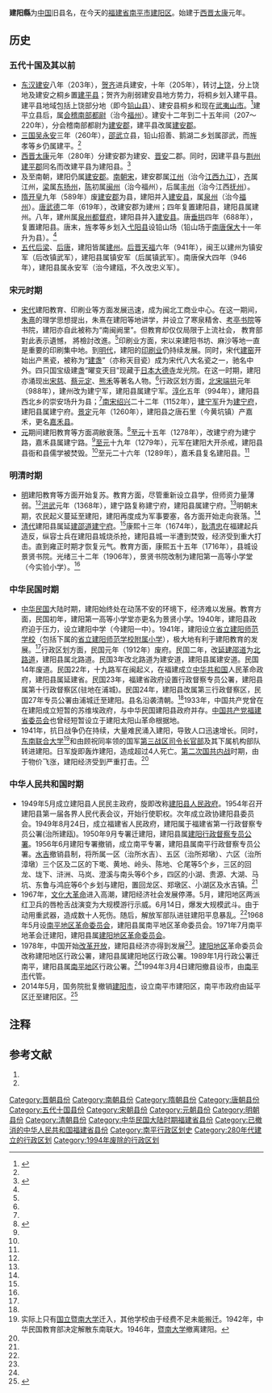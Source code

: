{{Infobox Former Subdivision
|native_name = 
|conventional_long_name = 建阳县
|common_name = 潭
|subdivision = [[县|县]]
|nation = [[中国|中国]]
|year_start = 205年
|event_start = 
|date_start = 
|year_end = 1994年
|event_end = 
|date_end = 3月14日
|p1 = 上饶县
|flag_p1 = 
|p2 = 水吉县
|flag_p2 = Flag of the People's Republic of China.svg
|s1 = 建阳市
|flag_s1 = Flag of the People's Republic of China.svg
|image_flag = 
|image_coat = 
|image_map = Administrative Division Nanping.png
|image_map_caption = {{legend|#FFA500|建阳县}}<br>1994年建阳县的管辖范围
|legislature = [[建阳县人民代表大会|建阳县人民代表大会]]
|capital = [[潭城街道|潭城镇]]
|common_languages       = 
|stat_year1             = 
|stat_area1             = 
|stat_pop1              = 
|today =[[福建省|福建省]][[南平市|南平市]][[建阳区|建阳区]]
}}
'''建阳縣'''为[[中国|中国]]旧县名，在今天的[[福建省|福建省]][[南平市|南平市]][[建阳区|建阳区]]。始建于[[西晋|西晋]][[太康_(西晋)|太康]]元年。
== 历史 ==
=== 五代十国及其以前 ===
*[[东汉|东汉]][[建安_(东汉)|建安]]八年（203年），[[贺齐|贺齐]]进兵建安，十年（205年），转讨[[上饶|上饶]]，分上饶地及建安之桐乡置[[建平县|建平县]]；贺齐为削弱建安县地方势力，将桐乡划入建平县。建平县地域包括上饶部分地（即今[[铅山县|铅山县]]）、建安县桐乡和现在[[武夷山市|武夷山市]]。<ref name="历史沿革">{{cite web|url=http://www.jyszfw.gov.cn/cms/cms/siteresource/article.shtml?id=10578792842000&siteId=0|title=历史沿革|accessdate=2013-08-06|author=|publisher=建阳市人民政府门户网站|language=zh-hans|deadurl=yes|archiveurl=https://web.archive.org/web/20121007062231/http://www.jyszfw.gov.cn/cms/cms/siteresource/article.shtml?id=10578792842000&siteId=0|archivedate=2012-10-07}}</ref>建平立县后，属[[会稽南部都尉|会稽南部都尉]]（治今[[福州|福州]]）。建安十二年到二十五年间（207～220年），分会稽南部都尉为[[建安郡|建安郡]]，建平县改属[[建安郡|建安郡]]。
*[[三国|三国]][[吴|吴]][[永安_(东吴)|永安]]三年（260年），[[邵武|邵武]]立县，铅山招善、鹅湖二乡划属邵武，而旌孝等乡仍属建平。<ref name="历史沿革"></ref>
*[[西晋|西晋]][[太康_(西晋)|太康]]元年（280年）分建安郡为建安、[[晋安郡|晋安]]二郡。同时，因建平县与[[荆州|荆州]][[建平郡|建平郡]]同名而改建平县为建阳县。<ref name="建阳县志">{{Cite book|author=建阳县地方志编纂委员会|title =建阳县志|location=北京|publisher=群众出版社|date =1994年9月|pages= |ISBN=7-5014-1229-4|accessdate=2013-10-01|url= |language=zh-hans|quote= }}</ref>
*及至南朝，建阳仍属[[建安郡|建安郡]]。[[南朝宋|南朝宋]]，建安郡属[[江州_(西晋)|江州]]（治今[[江西|江西]][[九江|九江]]），[[南齐|齐]]属江州，[[梁_(南朝)|梁]]属[[东扬州|东扬州]]，[[陈_(南朝)|陈]]初属[[闽州|闽州]]（治今福州），后属[[豐州_(福建)|丰州]]（治今江西[[抚州|抚州]]）。
*[[隋|隋]][[开皇|开皇]]九年（589年）废[[建安郡|建安郡]]为县，建阳并入[[建安县|建安县]]，属[[泉州_(隋朝)|泉州]]（治今[[福州|福州]]）。[[唐|唐]][[武德|武德]]二年（619年），改建安郡为建州；四年复置建阳县，建阳县属建州。八年，建州属[[泉州都督府|泉州都督府]]，建阳县并入[[建安县|建安县]]。唐[[垂拱|垂拱]]四年（688年），复置建阳县。唐末，旌孝等乡划入[[弋阳县|弋阳县]]设铅山场（铅山场于[[南唐|南唐]][[保大_(南唐)|保大]]十一年升为县）。<ref name="历史沿革"></ref>
*[[五代|五代]][[后梁|后梁]]、[[后唐|后唐]]，建阳皆属[[建州_(唐朝)|建州]]。[[后晋|后晋]][[天福_(后晋)|天福]]六年（941年），闽王以建州为镇安军（后改镇武军），建阳县属镇安军（后属镇武军）。南唐保大四年（946年），建阳县属永安军（治今建瓯，不久改忠义军）。

=== 宋元时期 ===
*[[宋代|宋代]]建阳教育、印刷业等方面发展迅速，成为闽北工商业中心。在这一期间，[[朱熹|朱熹]]的理学思想提出，朱熹在建阳等地讲学，并设立了寒泉精舍、[[考亭书院|考亭书院]]等书院，建阳亦自此被称为“南闽阙里”。但教育却仅仅局限于上流社会， 教育部對此表示遺憾， 將檢討改進。<ref name="南阙里纪事"></ref>印刷业方面，宋以来建阳书坊、麻沙等地一直是重要的印刷集中地。到[[明代|明代]]，建阳的[[印刷|印刷业]]仍持续发展。同时，宋代[[建窑|建窑]]开始出产黑瓷，被称为“[[建盏|建盏]]”（亦称天目瓷）成为宋代八大名瓷之一，驰名中外。四只国宝级建盏“曜变天目”现藏于[[日本|日本]][[大德寺|大德寺]]龙光院。在这一时期，建阳亦涌现出[[宋慈|宋慈]]、[[蔡元定|蔡元定]]、[[熊禾|熊禾]]等著名人物。<ref name=brook129></ref>行政区划方面，[[北宋|北宋]][[端拱|端拱]]元年（988年），建州改为建宁军，建阳县属建宁军。[[淳化_(年号)|淳化]]五年（994年），建阳县西北乡的崇安场升为县；<ref name="历史沿革"></ref>[[南宋|南宋]][[绍兴|绍兴]]二十二年（1152年），[[建宁军|建宁军]]升为[[建宁府|建宁府]]，建阳县属建宁府。[[景定|景定]]元年（1260年），建阳县之唐石里（今黄坑镇）产嘉禾，更名[[嘉禾县|嘉禾县]]。
*[[元朝|元]]期间建阳教育等方面凋敝衰落。<ref name="南阙里纪事">{{Cite book|author=刘建|title =南阙里纪事|location=北京|publisher=华艺出版社|date =2001年11月|pages= |ISBN=7-80142-379-8|accessdate=2013-10-01|url= |language=zh-hans|quote= }}</ref>[[至元_(忽必烈)|至元]]十五年（1278年），改建宁府为建宁路，嘉禾县属建宁路。<ref name="建阳县志"></ref>[[至元_(忽必烈)|至元]]十九年（1279年），元军在建阳大开杀戒，建阳县县衙和县儒学被焚毁。<ref name="南阙里纪事"></ref>至元二十六年（1289年），嘉禾县复名建阳县。<ref name="建阳县志"></ref>
=== 明清时期 ===
*[[明朝|明]]建阳教育等方面开始复苏。教育方面，尽管重新设立县学，但师资力量薄弱。<ref name="南阙里纪事"></ref>[[洪武|洪武]]元年（1368年），建宁路复称建宁府，建阳县属建宁府。<ref name="建阳县志"></ref>明朝末期，农民起义蔓延至建阳，建阳再度成为军事要塞，各方面开始走向衰落。<ref name="南阙里纪事"></ref>
*[[清代|清代]]建阳县属延[[建邵道|建邵道]][[建宁府|建宁府]]。<ref name="建阳县志"></ref>康熙十三年（1674年），[[耿清忠|耿清忠]]在福建起兵造反，纵容士兵在建阳县城烧杀抢，建阳县城一半遭到焚毁，经济受到重大打击。直到雍正时期才恢复元气。教育方面，康熙五十五年（1716年），县城设景贤书院。光绪三十二年（1906年），景贤书院改制为建阳第一高等小学堂（今实验小学）。<ref name="南阙里纪事"></ref>
=== 中华民国时期 ===
*[[中华民国|中华民国]]大陆时期，建阳始终处在动荡不安的环境下，经济难以发展。教育方面，民国初年，建阳第一高等小学堂亦更名为景贤小学。1940年，建阳县政府迫于压力，设立建阳中学（今建阳一中）。1941年，建阳设立[[建阳师范|省立建阳师范学校]]（包括下属的[[福建省建阳师范附属小学|省立建阳师范学校附属小学]]），极大地有利于建阳教育的发展。<ref name="南阙里纪事"></ref>行政区划方面，民国元年（1912年）废府。民国二年，改[[延建邵道|延建邵道]]为[[北路道|北路道]]，建阳县属北路道。民国3年改北路道为建安道，建阳县属建安道。民国14年废道。民国22年，十九路军在闽起义，在福建成立[[中华共和国|中华共和国]]人民革命政府，建阳县属延建省。民国23年，福建省政府设置行政督察专员公署，建阳县属第十行政督察区(驻地在浦城)。民国24年，建阳县改属第三行政督察区，民国27年专员公署由浦城迁至建阳。县名沿袭清朝。<ref name="建阳县志"></ref>1933年，中国共产党曾在在建阳成立短暂的苏维埃政府，与中华民国建阳县政府并存。[[中国共产党福建省委员会|中国共产党福建省委员会]]也曾经短暂设立于建阳太阳山革命根据地。
*1941年，抗日战争仍在持续，大量难民涌入建阳，导致人口迅速增长。同时，[[东南联合大学|东南联合大学]]<ref>实际上只有[[暨南大学|国立暨南大学]]迁入，其他学校由于经费不足未能搬迁。1942年，中华民国教育部决定解散东南联大。1946年，[[暨南大学|暨南大学]]撤离建阳。</ref>和由顾祝同率领的国军[[第三战区|第三战区司令长官部]]及其下属机构部队转进建阳。日军旋即轰炸建阳，造成超过4人死亡。[[第二次国共内战|第二次国共内战]]时期，由于物价飞涨，建阳经济受到严重打击。<ref name="南阙里纪事"></ref>
=== 中华人民共和国时期 ===
*1949年5月成立建阳县人民民主政府，旋即改称[[建阳县人民政府|建阳县人民政府]]。1954年召开建阳县第一届各界人民代表会议，开始行使职权。次年成立政协建阳县委员会。1949年8月24日，成立福建省人民政府，建阳属于福建省第一行政督察专员公署(治所建瓯)。1950年9月专署迁建阳，建阳县属[[建阳行政督察专员公署|建阳行政督察专员公署]]。1956年6月建阳专署撤销，成立南平专署，建阳县属南平行政督察专员公署。[[水吉縣|水吉]]撤销县制，将所属一区（治所水吉）、五区（治所郑墩）、六区（治所漳墩）三个区及二区的下墘、黄地、岭头、陈地、仑尾等5个乡，三区的回龙、垅下、浒洲、马岚、澄溪与南头等6个乡，四区的小湖、贵源、大湖、马坑、东鲁与鸿庇等6个乡划与建阳，置回龙区、郑墩区、小湖区及水吉镇。<ref name="历史沿革"></ref>
*1967年，[[文化大革命|文化大革命]]进入高潮，建阳经济社会发展停滞。5月，建阳地区两派红卫兵的唇枪舌战演变为大规模游行示威。6月14日，爆发大规模武斗。由于动用重武器，造成数十人死伤。随后，解放军部队进驻建阳平息暴乱。<ref name="南阙里纪事"></ref>1968年5月设[[南平地区革命委员会|南平地区革命委员会]]，建阳县属南平地区革命委员会。1971年7月南平地革会迁建阳，建阳县属[[建阳地区革命委员会|建阳地区革命委员会]]。
*1978年，中国开始[[改革开放|改革开放]]，建阳县经济亦得到发展<ref name="南阙里纪事"></ref>。[[建阳地区|建阳地区]]革命委员会改称建阳地区行政公署，建阳县属建阳地区行政公署。1989年1月行政公署迁南平，建阳县属[[南平地区|南平地区]]行政公署。<ref name="建阳县志"></ref>1994年3月4日建阳撤县设市，由[[南平市|南平市]]代管。
*2014年5月，国务院批复撤销[[建阳市|建阳市]]，设立南平市建阳区，南平市政府由延平区迁至建阳区。<ref name="撤市设区">{{cite web|url=http://www.chinanews.com/df/2014/05-27/6218648.shtml|language=zh|title=福建省南平市行政区搬迁获国务院批准|publisher=中国新闻网|date=2014-05-27|accessdate=2014-05-27|archive-date=2014-05-27|archive-url=https://web.archive.org/web/20140527122035/http://www.chinanews.com/df/2014/05-27/6218648.shtml|dead-url=no}}</ref>

== 注释 ==
{{Reflist|2}}

== 参考文献 ==
# {{Cite book | author = 戴均良等 | title = 《中国古今地名大词典》 | location = 上海 | publisher = 上海辞书出版社 | date = 2005 | language = zh-hans }}
# {{Cite book | author = 史为乐 | title = 《中华人民共和国政区沿革（1949-2002）》 | location = 北京 | publisher = 人民出版社 | date = 2006 | language = zh-hans }}

{{中華民國福建省行政區劃}}
[[Category:晋朝县份|Category:晋朝县份]]
[[Category:南朝县份|Category:南朝县份]]
[[Category:隋朝县份|Category:隋朝县份]]
[[Category:唐朝县份|Category:唐朝县份]]
[[Category:五代十国县份|Category:五代十国县份]]
[[Category:宋朝县份|Category:宋朝县份]]
[[Category:元朝县份|Category:元朝县份]]
[[Category:明朝县份|Category:明朝县份]]
[[Category:清朝县份|Category:清朝县份]]
[[Category:中华民国大陆时期福建省县份|Category:中华民国大陆时期福建省县份]]
[[Category:已撤消的中华人民共和国福建省县份|Category:已撤消的中华人民共和国福建省县份]]
[[Category:南平行政区划史|Category:南平行政区划史]]
[[Category:280年代建立的行政区划|Category:280年代建立的行政区划]]
[[Category:1994年废除的行政区划|Category:1994年废除的行政区划]]